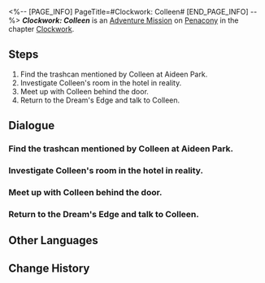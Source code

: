 <%-- [PAGE_INFO]
PageTitle=#Clockwork: Colleen#
[END_PAGE_INFO] --%>
{{Stub|Dialogue.}}
{{Mission Infobox
|id            = 4240306
|title         = 
|image         = <!--Mission Clockwork Colleen.png-->
|type          = Adventure
|event_name    = 
|chapter       = Clockwork
|requirements  = [[Trailblaze Mission]] ''[[Gentleness, the Name of Nocturne]]'' completed
|summary       = <!--official mission summary from Fate's Atlas-->
|characters    = Trailblazer
|startLocation = [[Penacony]] - [[Dream's Edge]]
|world         = Penacony
|area          = Dream's Edge
|prev          = 
|next          = 
|rewards       = Trailblaze EXP*100; Stellar Jade*10; Refined Aether*3; Clock Credits*180; Credit*20,000
}}
'''''Clockwork: Colleen''''' is an [[Adventure Mission]] on [[Penacony]] in the chapter [[Clockwork]].

==Steps==
# Find the trashcan mentioned by Colleen at Aideen Park.
# Investigate Colleen's room in the hotel in reality.
# Meet up with Colleen behind the door.
# Return to the Dream's Edge and talk to Colleen.

<!--
==Gameplay Notes==

--><!--
==Trial Character==

-->
==Dialogue==
{{Stub Dialogue}}
{{Dialogue End}}

===Find the trashcan mentioned by Colleen at Aideen Park.===
{{Mission Description|type=adventure|location=Golden Hour|update|Tick... tock! Quick, adjust the hands... Tick, tock!<br />People's minds await your exploration. Help them regain their true selves!}}
{{Dialogue Start}}
:{{tx}}
{{Dialogue End}}

===Investigate Colleen's room in the hotel in reality.===
{{Dialogue Start}}
:{{tx}}
{{Dialogue End}}

===Meet up with Colleen behind the door.===
{{Dialogue Start}}
:{{tx}}
{{Dialogue End}}

===Return to the Dream's Edge and talk to Colleen.===
{{Dialogue Start}}
:{{tx}}
{{Dialogue End}}

==Other Languages==
{{Other Languages
|en   = Clockwork: Colleen
|zhs  = 钟表把戏：科琳
|zht  = 鐘錶把戲：科琳
|ja   = クロックトリック：コリン
|ko   = 시계 트릭: 콜린
|es   = Trucorreloj: Colleen
|fr   = Pouvoir de la Pendule&nbsp;: Colleen
|ru   = Заводной механизм: Коллин
|th   = กลนาฬิกา: Colleen
|vi   = Thủ Thuật Đồng Hồ: Colleen
|de   = Uhrwerk: Colleen
|id   = Clockwork: Colleen
|pt   = Truquelógio: Colleen
}}

==Change History==
{{Change History|2.0}}
